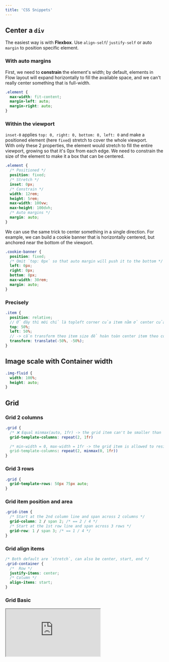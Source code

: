 ```yaml
---
title: 'CSS Snippets'
---
```


## Center a `div`

The easiest way is with **Flexbox**. Use `align-self`/ `justify-self` or auto `margin` to position specific element.

### With auto margins

First, we need to **constrain** the element's width; by default, elements in Flow layout will expand horizontally to fill the available space, and we can't really center something that is full-width.

```css
.element {
  max-width: fit-content;
  margin-left: auto;
  margin-right: auto;
}
```

### Within the viewport

`inset-0` applies `top: 0, right: 0, bottom: 0, left: 0` and make a positioned element (here `fixed`) stretch to cover the whole viewport.  
With only these 2 properties, the element would stretch to fill the entire viewport, growing so that it's 0px from each edge. We need to constrain the size of the element to make it a box that can be centered.

```css
.element {
  /* Positioned */
  position: fixed;
  /* Stretch */
  inset: 0px;
  /* Constrain */
  width: 12rem;
  height: 5rem;
  max-width: 100vw;
  max-height: 100dvh;
  /* Auto margins */
  margin: auto;
}
```

We can use the same trick to center something in a single direction. For example, we can build a cookie banner that is horizontally centered, but anchored near the bottom of the viewport.

```css
.cookie-banner {
  position: fixed;
  /* Omit `top: 0px` so that auto margin will push it to the bottom */
  left: 0px;
  right: 0px;
  bottom: 8px;
  max-width: 30rem;
  margin: auto;
}
```

### Precisely

```scss
.item {
  position: relative;
  // Ở đây thì mới chỉ là topleft corner của item nằm ở center của container
  top: 50%;
  left: 50%;
  // -> cần transform theo item size để hoàn toàn center item theo container
  transform: translate(-50%, -50%);
}
```

## Image scale with Container width

```css
.img-fluid {
  width: 100%;
  height: auto;
}
```

## Grid

### Grid 2 columns

```css
.grid {
  /* ❌ Equal minmax(auto, 1fr) -> the grid item can't be smaller than the content */
  grid-template-columns: repeat(2, 1fr)

  /* min-width = 0, max-width = 1fr -> the grid item is allowed to resize to 0 */
  grid-template-columns: repeat(2, minmax(0, 1fr))
}
```

### Grid 3 rows

```css
.grid {
  grid-template-rows: 50px 75px auto;
}
```

### Grid item position and area

```css
.grid-item {
  /* Start at the 2nd column line and span across 2 columns */
  grid-column: 2 / span 2; /* == 2 / 4 */
  /* Start at the 1st row line and span across 3 rows */
  grid-row: 1 / span 3; /* == 1 / 4 */
}
```

### Grid align items

```css
/* Both default are `stretch`, can also be center, start, end */
.grid-container {
  /*  Row */
  justify-items: center;
  /* Column */
  align-items: start;
}
```

### Grid Basic

<iframe
  src="https://codesandbox.io/embed/css-grid-1iewhe?fontsize=12&hidenavigation=1&module=%2Fsrc%2Fstyles.css&theme=dark"
  style={{
    width: '100%',
    height: 500,
    border: 0,
    borderRadius: 4,
    overflow: 'hidden',
  }}
  title="CSS Grid"
  allow="accelerometer; ambient-light-sensor; camera; encrypted-media; geolocation; gyroscope; hid; microphone; midi; payment; usb; vr; xr-spatial-tracking"
  sandbox="allow-forms allow-modals allow-popups allow-presentation allow-same-origin allow-scripts"
/>

## Aspect ratio

```css
.product-image {
  aspect-ratio: 1/1;
}
/* Or */
.product-image {
  /* 1:1 Aspect Ratio, e.g 16:9 will have the padding-top at 56.25%  */
  padding-top: 100%;
  position: relative;
}
.product-image > img {
  position: absolute;
  top: 0;
  left: 0;
  bottom: 0;
  right: 0;
  max-height: 100%;
  margin: auto;
}
```

## `:not(:last-of-type)` for list item

```css
li:not(:last-of-type) {
  margin-bottom: 1rem;
}
```

## Hover cho `after/before`: pseudo class đứng trước pseudo element

```css
.alo:hover::before {
  content: '';
}
```

